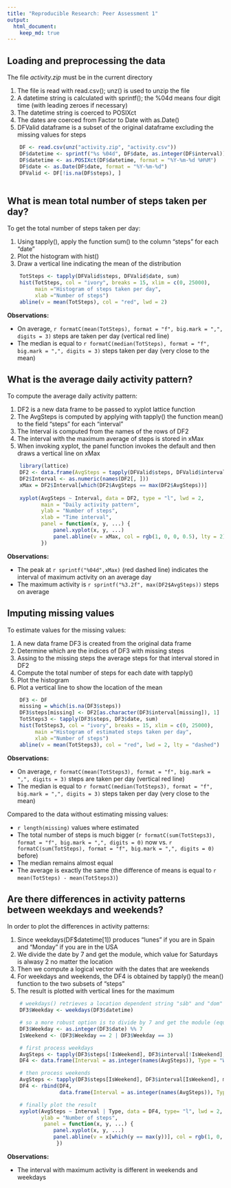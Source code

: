 ```yaml
---
title: "Reproducible Research: Peer Assessment 1"
output: 
  html_document:
    keep_md: true
---
```




## Loading and preprocessing the data

The file *activity.zip* must be in the current directory

1. The file is read with read.csv(); unz() is used to unzip the file
2. A datetime string is calculated with sprintf(); the %04d means four digit time (with leading zeroes if necessary)
3. The datetime string is coerced to POSIXct
3. The dates are coerced from Factor to Date with as.Date()
4. DFValid dataframe is a subset of the original dataframe excluding the missing values for steps
  
  
```r
    DF <- read.csv(unz("activity.zip", "activity.csv")) 
    DF$datetime <- sprintf("%s %04d", DF$date, as.integer(DF$interval))
    DF$datetime <- as.POSIXct(DF$datetime, format = "%Y-%m-%d %H%M")
    DF$date <- as.Date(DF$date, format = "%Y-%m-%d")   
    DFValid <- DF[!is.na(DF$steps), ]
    
```





## What is mean total number of steps taken per day?

To get the total number of steps taken per day:  

1. Using tapply(), apply the function sum() to the column "steps" for each "date"
2. Plot the histogram with hist()
3. Draw a vertical line indicating the mean of the distribution
  
  
```r
    TotSteps <- tapply(DFValid$steps, DFValid$date, sum)    
    hist(TotSteps, col = "ivory", breaks = 15, xlim = c(0, 25000),
         main ="Histogram of steps taken per day",
         xlab ="Number of steps")    
    abline(v = mean(TotSteps), col = "red", lwd = 2)

```

**Observations:**

- On average, `r formatC(mean(TotSteps), format = "f", big.mark = ",", digits = 3)` steps are taken per day (vertical red line)
- The median is equal to `r formatC(median(TotSteps), format = "f", big.mark = ",", digits = 3)` steps taken per day (very close to the mean)



## What is the average daily activity pattern?
To compute the average daily activity pattern:  

1. DF2 is a new data frame to be passed to xyplot lattice function
2. The AvgSteps is computed by applying with tapply() the function mean() to the field "steps" for each "interval"
3. The Interval is computed from the names of the rows of DF2
4. The interval with the maximum average of steps is stored in xMax
4. When invoking xyplot, the panel function invokes the default and then draws a vertical line on xMax
  
  
```r
    library(lattice)
    DF2 <- data.frame(AvgSteps = tapply(DFValid$steps, DFValid$interval, mean))
    DF2$Interval <- as.numeric(names(DF2[, ]))
    xMax = DF2$Interval[which(DF2$AvgSteps == max(DF2$AvgSteps))]
               
    xyplot(AvgSteps ~ Interval, data = DF2, type = "l", lwd = 2,
           main = "Daily activity pattern",
           ylab = "Number of steps",
           xlab = "Time interval",
           panel = function(x, y, ...) {
               panel.xyplot(x, y, ...)
               panel.abline(v = xMax, col = rgb(1, 0, 0, 0.5), lty = 2)
           })

``` 

**Observations:**

- The peak at `r sprintf("%04d",xMax)` (red dashed line) indicates the interval of maximum activity on an average day
- The maximum activity is `r sprintf("%3.2f", max(DF2$AvgSteps))` steps on average


## Imputing missing values
To estimate values for the missing values:  

1. A new data frame DF3 is created from the original data frame
2. Determine which are the indices of DF3 with missing steps
3. Assing to the missing steps the average steps for that interval  stored in DF2
4. Compute the total number of steps for each date with tapply()
5. Plot the histogram
6. Plot a vertical line to show the location of the mean
  
  
```r
    DF3 <- DF
    missing = which(is.na(DF3$steps))
    DF3$steps[missing] <- DF2[as.character(DF3$interval[missing]), 1]    
    TotSteps3 <- tapply(DF3$steps, DF3$date, sum)    
    hist(TotSteps3, col = "ivory", breaks = 15, xlim = c(0, 25000),
         main ="Histogram of estimated steps taken per day",
         xlab ="Number of steps")    
    abline(v = mean(TotSteps3), col = "red", lwd = 2, lty = "dashed")
```
  
  
**Observations:**

- On average, `r formatC(mean(TotSteps3), format = "f", big.mark = ",", digits = 3)` steps are taken per day (vertical red line)  
- The median is equal to `r formatC(median(TotSteps3), format = "f", big.mark = ",", digits = 3)` steps taken per day (very close to the mean)  
  
  
Compared to the data without estimating missing values:

- `r length(missing)` values where estimated
- The total number of steps is much bigger (`r formatC(sum(TotSteps3), format = "f", big.mark = ",", digits = 0)`
 now vs. `r formatC(sum(TotSteps), format = "f", big.mark = ",", digits = 0)` before)
- The median remains almost equal
- The average is exactly the same (the difference of means is equal to `r mean(TotSteps) - mean(TotSteps3)`)





## Are there differences in activity patterns between weekdays and weekends?

In order to plot the differences in activity patterns:

1. Since weekdays(DF$datetime[1]) produces "lunes" if you are in Spain and "Monday" if you are in the USA
2. We divide the date by 7 and get the module, which value for Saturdays is alwasy 2 no matter the location
3. Then we compute a logical vector with the dates that are weekends
4. For weekdays and weekends, the DF4 is obtained by tapply() the mean() function to the two subsets of "steps"
5. The result is plotted with vertical lines for the maximum
  
  
```r
    # weekdays() retrieves a location dependent string "sáb" and "dom" (Spain) vs "Sat" and "Sun" (USA)
    DF3$Weekday <- weekdays(DF3$datetime) 

    # so a more robust option is to divide by 7 and get the module (equals to 2 for Saturday or 3 for Sunday)
    DF3$Weekday <- as.integer(DF3$date) %% 7 
    IsWeekend <- (DF3$Weekday == 2 | DF3$Weekday == 3)

    # first process weekdays
    AvgSteps <- tapply(DF3$steps[!IsWeekend], DF3$interval[!IsWeekend], mean)
    DF4 <- data.frame(Interval = as.integer(names(AvgSteps)), Type = "Weekday", AvgSteps = AvgSteps)

    # then process weekends
    AvgSteps <- tapply(DF3$steps[IsWeekend], DF3$interval[IsWeekend], mean)
    DF4 <- rbind(DF4, 
                 data.frame(Interval = as.integer(names(AvgSteps)), Type = "Weekend", AvgSteps = AvgSteps))

    # finally plot the result    
    xyplot(AvgSteps ~ Interval | Type, data = DF4, type= "l", lwd = 2, layout= c(1,2),
           ylab = "Number of steps",
            panel = function(x, y, ...) {
               panel.xyplot(x, y, ...)
               panel.abline(v = x[which(y == max(y))], col = rgb(1, 0, 0, 0.5), lty = 2)               
                })


```
  
  
**Observations:**

- The interval with maximum activity is different in weekends and weekdays 

